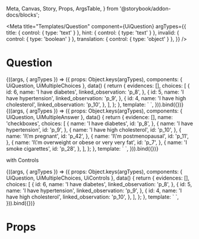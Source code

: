   Meta, Canvas, Story, Props, ArgsTable,
} from '@storybook/addon-docs/blocks';

<Meta
  title="Templates/Question"
  component={UiQuestion}
  argTypes={{
    title: { control: { type: 'text' } },
    hint: { control: { type: 'text' } },
    invalid: { control: { type: 'boolean' } },
    translation: { control: { type: 'object' } },
  }}
/>

# Question

<Canvas>
  <Story
    name="Common multiple choice"
    args={{
      title: 'What is your superpower?',
      hint: 'Select one answer.',
      invalid: true,
      touched: true,
      translation: {
        info: 'What does it mean?',
        why: 'Why am I being asked this?',
        issue: 'Report an issues with this UiQuestion',
      },
      options: {
        info: true,
        why: true,
        issue: true,
      },
    }}
  >
    {((args, { argTypes }) => ({
      props: Object.keys(argTypes),
      components: { UiQuestion, UiMultipleChoices },
      data() {
        return {
          evidences: [],
          choices: [
            {
              id: 6,
              name: 'I have diabetes',
              linked_observation: 'p_8',
            },
            {
              id: 5,
              name: 'I have hypertension',
              linked_observation: 'p_9',
            },
            {
              id: 4,
              name: 'I have high cholesterol',
              linked_observation: 'p_10',
            },
          ],
        };
      },
      template: `<UiQuestion
        :title="title"
        :invalid="invalid"
        :translation="translation"
        :options="options"
        style="max-width: 684px; min-height: 372px"
      >
        <UiMultipleChoices
          v-model="evidences"
          v-model:invalid="invalid"
          :touched="touched"
          :hint="hint"
          :choices="choices"
        />
      </UiQuestion>`,
    })).bind({})}
  </Story>
</Canvas>

<Canvas>
  <Story
    name="Common multiple answer"
    args={{
      title: 'What is your superpower?',
      hint: 'Select one answer.',
      invalid: true,
      touched: true,
      translation: {
        info: 'What does it mean?',
        why: 'Why am I being asked this?',
        issue: 'Report an issues with this UiQuestion',
      },
      options: {
        info: true,
        why: true,
        issue: true,
      },
    }}
  >
    {((args, { argTypes }) => ({
      props: Object.keys(argTypes),
      components: { UiQuestion, UiMultipleAnswer },
      data() {
        return {
          evidence: [],
          name: 'checkboxes',
          choices: [
            {
              name: 'I have diabetes',
              id: 'p_8',
            },
            {
              name: 'I have hypertension',
              id: 'p_9',
            },
            {
              name: 'I have high cholesterol',
              id: 'p_10',
            },
            {
              name: 'I\'m pregnant',
              id: 'p_42',
            },
            {
              name: 'I\'m postmenopausal',
              id: 'p_11',
            },
            {
              name: 'I\'m overweight or obese or very very fat',
              id: 'p_7',
            },
            {
              name: 'I smoke cigarettes',
              id: 'p_28',
            },
          ],
        };
      },
      template: `<UiQuestion
        :title="title"
        :invalid="invalid"
        :translation="translation"
        :options="options"
        style="max-width: 684px; min-height: 372px"
      >
        <UiMultipleAnswer
          :name="name"
          v-model="evidence"
          :invalid="invalid"
          :hint="hint"
          :touched="touched"
          :choices="choices"
          source="initial"
        />
      </UiQuestion>`,
    })).bind({})}
  </Story>
</Canvas>

with Controls

<Canvas>
  <Story
    name="[example] with Controls"
    args={{
      title: 'What is your superpower?',
      hint: 'Select one answer.',
      invalid: true,
      touched: true,
      translation: {
        info: 'What does it mean?',
        why: 'Why am I being asked this?',
        issue: 'Report an issues with this UiQuestion',
      },
      options: {
        info: true,
        why: true,
        issue: true,
      },
    }}
  >
    {((args, { argTypes }) => ({
      props: Object.keys(argTypes),
      components: { UiQuestion, UiMultipleChoices, UiControls },
      data() {
        return {
          evidences: [],
          choices: [
            {
              id: 6,
              name: 'I have diabetes',
              linked_observation: 'p_8',
            },
            {
              id: 5,
              name: 'I have hypertension',
              linked_observation: 'p_9',
            },
            {
              id: 4,
              name: 'I have high cholesterol',
              linked_observation: 'p_10',
            },
          ],
        };
      },
      template: `
        <UiControls
          style="max-width: 780px; min-height: 540px"
          toBack="/3-3"
          toNext="/5-4"
        >
          <UiQuestion
            :title="title"
            :invalid="invalid"
            :translation="translation"
            :options="options"
            style="flex: 1"
          >
            <UiMultipleChoices
              v-model="evidences"
              v-model:invalid="invalid"
              :touched="touched"
              :hint="hint"
              :choices="choices"
            />
          </UiQuestion>
      </UiControls>`,
    })).bind({})}
  </Story>
</Canvas>

# Props

<Props of={UiQuestion} />
